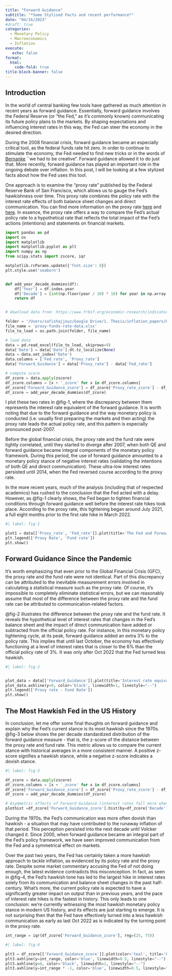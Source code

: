 ```yaml
---
title: "Forward Guidance"
subtitle: "*Some Stylised Facts and recent performance*"
date: "04/16/2023"
#draft: true
categories:
  - Monetary Policy
  - Macroeconomics
  - Inflation  
execute:
   echo: false
format:
  html:
    code-fold: true   
title-block-banner: false
---
```


## Introduction

In the world of central banking few tools have gathered as much attention in recent years as forward guidance. Essentially, forward guidance involves the Federal Reserve (or "the Fed," as it's commonly known) communicating its future policy plans to the markets. By shaping expectations and influencing interest rates in this way, the Fed can steer the economy in the desired direction.

During the 2008 financial crisis, forward guidance became an especially critical tool, as the federal funds rate hit zero. In order to continue to stimulate the economy, the Fed needed to find new tricks or in the words of [Bernanke](https://www.amazon.co.uk/21st-Century-Monetary-Policy-Inflation/dp/1324020466/ref=sr_1_1?adgrpid=1172080352962224&hvadid=73255235197595&hvbmt=be&hvdev=c&hvlocphy=4923&hvnetw=o&hvqmt=e&hvtargid=kwd-73255197392577%3Aloc-188&hydadcr=18495_2211395&keywords=21st+century+monetary+policy&qid=1681764141&sr=8-1) ``we had to be creative". Forward guidance allowed it to do just that. More recently, forward guidance has played an important role in the ongoing debate over inflation. In this post, I will be looking at a few stylized facts about how the Fed uses this tool.

One approach is to examine the "proxy rate" published by the Federal Reserve Bank of San Francisco, which allows us to gauge the Fed's hawkishness over time. This proxy rate combines the policy rate with the interest rate effects of both balance sheet changes and direct communication. You can find more information on the proxy rate [here](https://www.frbsf.org/economic-research/indicators-data/proxy-funds-rate/) and [here](https://www.frbsf.org/economic-research/publications/economic-letter/2022/november/monetary-policy-stance-is-tighter-than-federal-funds-rate/). In essence, the proxy rate offers a way to compare the Fed's actual policy rate to a hypothetical rate that reflects the total impact of the Fed's actions (intentions) and statements on financial markets.

```python

import pandas as pd
import os
import matplotlib
import matplotlib.pyplot as plt
import numpy as np
from scipy.stats import zscore, iqr

matplotlib.rcParams.update({'font.size': 8})
plt.style.use('seaborn')


def add_year_decade_dummies(df):
    df['Year'] = df.index.year
    df['Decade'] = [int(np.floor(year / 10) * 10) for year in np.array(df["Year"])]
    return df


# download data from: https://www.frbsf.org/economic-research/indicators-data/proxy-funds-rate/

folder = '/Users/safishajjouz/Google Drive/1. Thesis/inflation_papers/Data'
file_name = 'proxy-funds-rate-data.xlsx'
file_to_load = os.path.join(folder, file_name)

# load data
data = pd.read_excel(file_to_load, skiprows=9)
data['Date'] = data['Date'].dt.tz_localize(None)
data = data.set_index('Date')
data.columns = ['Fed_rate', 'Proxy_rate']
data['Forward_Guidance'] = data['Proxy_rate'] - data['Fed_rate']

# compute zcore 
df_zcore = data.apply(zscore)
df_zcore.columns = [x + '_zcore' for x in df_zcore.columns]
df_zcore['Forward_Guidance_zcore'] = df_zcore['Proxy_rate_zcore'] - df_zcore['Fed_rate_zcore']
df_zcore = add_year_decade_dummies(df_zcore)
```

I plot these two rates in @fig-1, where the discrepancy between them represents the interest rate equivalent of the forward guidance. It is worth noting that due to the forward guidance and the way monetary policy is conducted (i.e. usually first preparing the markets and then acting) the proxy rate leads the actual policy rate, and this pattern is especially pronounced post-2007.

Before the global financial crisis, the proxy rate and the fund rate were tightly correlated, until they started to diverge after 2007, when both QE and forward guidance became integral components of the monetary policy framework. During this period, the use of forward guidance amounted to a monetary policy stance of negative interest rates (validating the intentions of both QE and direct communication). These ultra-low interest rates persisted until 2014, when the Fed reversed course according to the proxy rate.

In the more recent years, much of the analysis (including that of respected academics) has rushed to the conclusion that the Fed acted with a delay. However, as @fig-1 clearly shows, the Fed began to tighten financial conditions through forward guidance well before the interest rate hikes took place. According to the proxy rate, this tightening began around July 2021, a full eight months prior to the first rate hike in March 2022.

```python
#| label: fig-1

plot1 = data[['Proxy_rate', 'Fed_rate']].plot(title='The Fed and Forward Guidance')
plt.legend(['Proxy Rate', 'Fund rate'])
plt.show()
```

## Forward Guidance Since the Pandemic

It's worth emphasizing that even prior to the Global Financial Crisis (GFC), the proxy rate and the fund rate were not identical. Part of this discrepancy can be attributed to the inevitable measurement errors involved in calculating a statistical measure such as the proxy rate. Of course, it's impossible to completely eliminate statistical errors, but we can reasonably assume that most of the difference between the proxy rate and the fund rate can be attributed to communication-related factors.

@fig-2 illustrates the difference between the proxy rate and the fund rate. It reveals the hypothetical level of interest rates that changes in the Fed’s balance sheet and the impact of direct communication have added or subtracted from the official policy rate. For instance, in this monetary policy tightening cycle, at its peak, forward guidance added an extra 3% to the policy rate. This implies that until last October, the economy has effectively functioning at a level of interest rates that is closer to the 6% than the official policy rate of 3%. It was only after Oct 2022 that the Fed turned less hawkish. 

```python
#| label: fig-2


plot_data = data[['Forward_Guidance']].plot(title='Interest rate equivalence of Forward Guidance')
plot_data.axhline(y=0, color='black', linewidth=1, linestyle="--")
plt.legend(['Proxy rate - Fund Rate'])
plt.show()
```

## The Most Hawkish Fed in the US History

In conclusion, let me offer some final thoughts on forward guidance and explain why the Fed’s current stance is its most hawkish since the 1970s. @fig-3 below shows the per decade standardized distribution of the forward guidance measure - that is, the z-score of the distance between the proxy rate and fund rate. This metric allows us to compare the current stance with historical averages in a more consistent manner. A positive z-score signifies a hawkish stance, while a negative z-score indicates a dovish stance.

```python
#| label: fig-3

df_zcore = data.apply(zscore)
df_zcore.columns = [x + '_zcore' for x in df_zcore.columns]
df_zcore['Forward_Guidance_zcore'] = df_zcore['Proxy_rate_zcore'] - df_zcore['Fed_rate_zcore']
df_zcore = add_year_decade_dummies(df_zcore)

# Asymmetric effects of Forward Guidance (interest rates fall more when Hawkish raise less when Dovish)
plothist =df_zcore['Forward_Guidance_zcore'].hist(by=df_zcore['Decade'], bins=10)
```

During the 1970s, the Fed’s communication was more often dovish than hawkish - a situation that may have contributed to the runaway inflation of that period. This perception persisted into the next decade until Volcker changed it. Since 2000, when forward guidance became an integral part of the Fed’s policy framework, we have seen improved communication from the Fed and a symmetrical effect on markets.

Over the past two years, the Fed has certainly taken a more hawkish approach to tackle inflation, as evidenced by its policy rate and the proxy rate. Despite some market commentary accusing the Fed of not doing enough, the latest evidence contradicts this misconception. In fact, as seen in @fig-4, the Fed's hawkish tone has led to the largest hike in interest rates solely from its communication and balance sheet changes in the past half-century. What's more, the current policy rate is expected to have a significantly greater impact on output than in previous years, and the pace of interest rate hikes is the fastest in history. This only leads to one conclusion: we're currently witnessing the most hawkish monetary policy stance in modern US history, and its effects are just starting to emerge. It is not surprising then that the Fed have effectively turned into a less hawkish communication as early as last Oct 2022 as is indicated by the turning point in the proxy rate. 

```python
int_range = iqr(df_zcore['Forward_Guidance_zcore'], rng=(25, 75))
```


```python
#| label: fig-4

plt3 = df_zcore[['Forward_Guidance_zcore']].plot(color='teal', title='Forward Guidance (zscore)')
plt3.axhline(y=int_range, color='blue', linewidth=0.5, linestyle="--")
plt3.axhline(y=0, color='black', linewidth=1, linestyle="--")
plt3.axhline(y=int_range * -1, color='blue', linewidth=0.5, linestyle="--")

```


